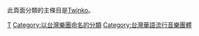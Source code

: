 此頁面分類的主條目是[[TWINKO|Twinko]]。

[[Category:臺灣女子演唱團體|T]]
[[Category:以台灣樂團命名的分類|Category:以台灣樂團命名的分類]]
[[Category:台灣華語流行音樂團體|Category:台灣華語流行音樂團體]]